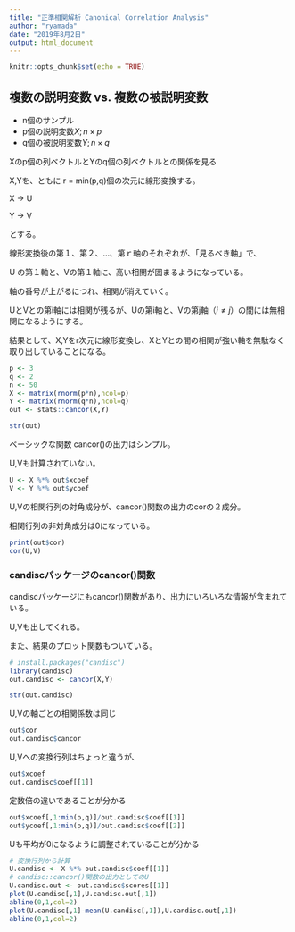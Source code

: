 ```yaml
---
title: "正準相関解析 Canonical Correlation Analysis"
author: "ryamada"
date: "2019年8月2日"
output: html_document
---
```


```r
knitr::opts_chunk$set(echo = TRUE)
```

## 複数の説明変数 vs. 複数の被説明変数

* n個のサンプル
* p個の説明変数$X; n \times p$
* q個の被説明変数$Y; n \times q$

Xのp個の列ベクトルとYのq個の列ベクトルとの関係を見る

X,Yを、ともに
r = min(p,q)個の次元に線形変換する。

X -> U

Y -> V

とする。

線形変換後の第１、第２、…、第ｒ軸のそれぞれが、「見るべき軸」で、

U の第１軸と、Vの第１軸に、高い相関が固まるようになっている。

軸の番号が上がるにつれ、相関が消えていく。

UとVとの第i軸には相関が残るが、Uの第i軸と、Vの第j軸（$i \ne j$）の間には無相関になるようにする。

結果として、X,Yをr次元に線形変換し、XとYとの間の相関が強い軸を無駄なく取り出していることになる。

```r
p <- 3
q <- 2
n <- 50
X <- matrix(rnorm(p*n),ncol=p)
Y <- matrix(rnorm(q*n),ncol=q)
out <- stats::cancor(X,Y)
```
```r
str(out)
```
ベーシックな関数 cancor()の出力はシンプル。

U,Vも計算されていない。


```r
U <- X %*% out$xcoef
V <- Y %*% out$ycoef
```

U,Vの相関行列の対角成分が、cancor()関数の出力のcorの２成分。

相関行列の非対角成分は0になっている。

```r
print(out$cor)
cor(U,V)
```

### candiscパッケージのcancor()関数

candiscパッケージにもcancor()関数があり、出力にいろいろな情報が含まれている。

U,Vも出してくれる。

また、結果のプロット関数もついている。

```r
# install.packages("candisc")
library(candisc)
out.candisc <- cancor(X,Y)
```
```r
str(out.candisc)
```

U,Vの軸ごとの相関係数は同じ
```r
out$cor
out.candisc$cancor
```

U,Vへの変換行列はちょっと違うが、
```r
out$xcoef
out.candisc$coef[[1]]
```


定数倍の違いであることが分かる
```r
out$xcoef[,1:min(p,q)]/out.candisc$coef[[1]]
out$ycoef[,1:min(p,q)]/out.candisc$coef[[2]]
```

Uも平均が0になるように調整されていることが分かる
```r
# 変換行列から計算
U.candisc <- X %*% out.candisc$coef[[1]]
# candisc::cancor()関数の出力としてのU
U.candisc.out <- out.candisc$scores[[1]]
plot(U.candisc[,1],U.candisc.out[,1])
abline(0,1,col=2)
plot(U.candisc[,1]-mean(U.candisc[,1]),U.candisc.out[,1])
abline(0,1,col=2)
```
